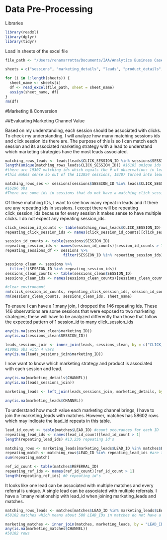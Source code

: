 # Data Pre-Processing

Libraries

```r
library(readxl)
library(dplyr)
library(tidyr)
```

Load in sheets of the excel file

```r

file_path <- "/Users/renamarrotta/Documents/IAA/Analytics Business Case Data (1).xlsx"

sheets = c("sessions", "marketing_details", "leads", "product_details", "matches")

for (i in 1:length(sheets)) {
  sheet_name <- sheets[i]
  df <- read_excel(file_path, sheet = sheet_name)
  assign(sheet_name, df)
}
rm(df)
```

#Marketing & Conversion

##Evaluating Marketing Channel Value

Based on my understanding, each session should be associated with clicks. To check my understanding, I will analyze how many matching sessions ids and click session ids there are. The purpose of this is so I can match each session and its associated marketing strategy with a lead to understand which marketing strategies have the most leads associated.

```r
matching_rows_leads <- leads[leads$CLICK_SESSION_ID %in% sessions$SESSION_ID, ] 
length(unique(matching_rows_leads$CLICK_SESSION_ID)) #16185 unique ids
#there are 19307 matching ids which equals the # of observations in leads 
#this makes sense so out of the 113854 sessions, 19307 turned into leads

matching_rows_ses <- sessions[sessions$SESSION_ID %in% leads$CLICK_SESSION_ID, ]
#16296 obs
#There are some ids in sessions that do not have a matching click_session_id
```

Of these matching IDs, I want to see how many repeat in leads and if there are any repeating ids in sessions. I except there will be repeating click_session_ids because for every session it makes sense to have multiple clicks. I do not expect any repeating session_ids.

```r
click_session_id_counts <- table(matching_rows_leads$CLICK_SESSION_ID) #count occurances for each ID
repeating_click_session_ids <- names(click_session_id_counts)[click_session_id_counts > 1] #2587 repeat - click sessions repeat

session_id_counts <- table(sessions$SESSION_ID)
repeating_session_ids <- names(session_id_counts)[session_id_counts > 1] #146 repeat - session ids
repeating_sessions_df <- sessions %>%
                          filter(SESSION_ID %in% repeating_session_ids)

sessions_clean <- sessions %>%
  filter(!(SESSION_ID %in% repeating_session_ids))
sessions_clean_counts <- table(sessions_clean$SESSION_ID)
sessions_clean_ids <- names(sessions_clean_counts)[sessions_clean_counts > 1] #empty - dropped the 146 repeating ids
```

```r
#clear environemnt 
rm(click_session_id_counts, repeating_click_session_ids, session_id_counts, repeating_session_ids, matching_rows_leads)
rm(sessions_clean_counts, sessions_clean_ids, sheet_name)
```

To ensure I can have a 1:many join, I dropped the 146 repeating ids. These 146 observations are some sessions that were exposed to two marketing strategies; these will have to be analyzed differently than those that follow the expected pattern of 1 session_id to many click_session_ids

```r
any(is.na(sessions_clean$marketing_ID))
any(is.na(sessions_clean$SESSION_ID))

leads_sessions_join <- inner_join(leads, sessions_clean, by = c("CLICK_SESSION_ID" = "SESSION_ID"))
#19085 obs with 4 vars
any(is.na(leads_sessions_join$marketing_ID))
```

I now want to know which marketing strategy and product is associated with each session and lead.

```r
any(is.na(marketing_details$CHANNEL))
any(is.na(leads_sessions_join))

marketing_leads <- left_join(leads_sessions_join, marketing_details, by = "marketing_ID")

any(is.na(marketing_leads$CHANNEL))
```

To understand how much value each marketing channel brings, I have to join the marketing_leads with matches. However, matches has 58602 rows which may indicate the lead_id repeats in this table.

```r
lead_id_count <- table(matches$LEAD_ID) #count occurances for each ID
repeating_lead_ids <- names(lead_id_count)[lead_id_count > 1] 
length(repeating_lead_ids) #13,236 repeating id's 

matching_rows <- marketing_leads[marketing_leads$LEAD_ID %in% matches$LEAD_ID, ] 
repeating_match <- matching_rows$LEAD_ID %in% repeating_lead_ids #are the leads that repeat in the table I want to join?
sum(repeating_match)

ref_id_count <- table(matches$REFERRAL_ID) 
repeating_ref_ids <- names(ref_id_count)[ref_id_count > 1] 
length(repeating_ref_ids) #0 repeating id's 

```

It looks like one lead can be associated with multiple matches and every referral is unique. A single lead can be associated with multiple referrals. I have a 1:many relationship with lead_id when joining marketing_leads and matches.

```r
matching_rows_leads <- matches[matches$LEAD_ID %in% marketing_leads$LEAD_ID, ] 
#58102 matches which means about 500 LEAD_IDs in matches do not have a corresponding marketing_leads LEAD_ID

marketing_matches <- inner_join(matches, marketing_leads, by = "LEAD_ID")
any(is.na(marketing_matches$CHANNEL))
#58102 rows 
```

